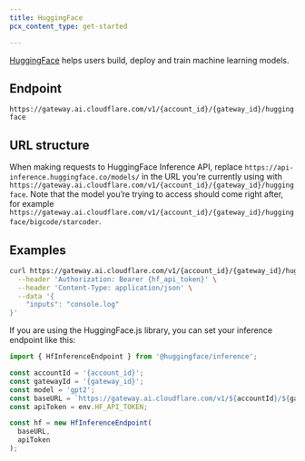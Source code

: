 ```yaml
---
title: HuggingFace
pcx_content_type: get-started

---
```


[HuggingFace](https://huggingface.co/) helps users build, deploy and train machine learning models.

## Endpoint

`https://gateway.ai.cloudflare.com/v1/{account_id}/{gateway_id}/huggingface`

## URL structure

When making requests to HuggingFace Inference API, replace `https://api-inference.huggingface.co/models/` in the URL you’re currently using with `https://gateway.ai.cloudflare.com/v1/{account_id}/{gateway_id}/huggingface`. Note that the model you’re trying to access should come right after, for example `https://gateway.ai.cloudflare.com/v1/{account_id}/{gateway_id}/huggingface/bigcode/starcoder`.

## Examples

```bash title="Request"
curl https://gateway.ai.cloudflare.com/v1/{account_id}/{gateway_id}/huggingface/bigcode/starcoder \
  --header 'Authorization: Bearer {hf_api_token}' \
  --header 'Content-Type: application/json' \
  --data '{
    "inputs": "console.log"
}'
```

If you are using the HuggingFace.js library, you can set your inference endpoint like this:

```js title="JavaScript"
import { HfInferenceEndpoint } from '@huggingface/inference';

const accountId = '{account_id}';
const gatewayId = '{gateway_id}';
const model = 'gpt2';
const baseURL = `https://gateway.ai.cloudflare.com/v1/${accountId}/${gatewayId}/huggingface/${model}`;
const apiToken = env.HF_API_TOKEN;

const hf = new HfInferenceEndpoint(
  baseURL,
  apiToken
);
```
